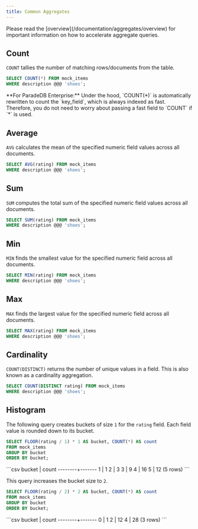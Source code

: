 ```yaml
---
title: Common Aggregates
---
```


<Note>
  Please read the [overview](/documentation/aggregates/overview) for important information on how to accelerate aggregate queries.
</Note>

## Count

`COUNT` tallies the number of matching rows/documents from the table.

```sql
SELECT COUNT(*) FROM mock_items
WHERE description @@@ 'shoes';
```

<Info>
**For ParadeDB Enterprise:** Under the hood, `COUNT(*)` is automatically rewritten to count the `key_field`, which is always indexed as fast. Therefore, you
do not need to worry about passing a fast field to `COUNT` if `*` is used.
</Info>

## Average

`AVG` calculates the mean of the specified numeric field values across all documents.

```sql
SELECT AVG(rating) FROM mock_items
WHERE description @@@ 'shoes';
```

## Sum

`SUM` computes the total sum of the specified numeric field values across all documents.

```sql
SELECT SUM(rating) FROM mock_items
WHERE description @@@ 'shoes';
```

## Min

`MIN` finds the smallest value for the specified numeric field across all documents.

```sql
SELECT MIN(rating) FROM mock_items
WHERE description @@@ 'shoes';
```

## Max

`MAX` finds the largest value for the specified numeric field across all documents.

```sql
SELECT MAX(rating) FROM mock_items
WHERE description @@@ 'shoes';
```

## Cardinality

`COUNT(DISTINCT)` returns the number of unique values in a field. This is also known as a cardinality aggregation.

```sql
SELECT COUNT(DISTINCT rating) FROM mock_items
WHERE description @@@ 'shoes';
```

## Histogram

The following query creates buckets of size `1` for the `rating` field. Each field value is rounded down to its bucket.

```sql
SELECT FLOOR(rating / 1) * 1 AS bucket, COUNT(*) AS count
FROM mock_items
GROUP BY bucket
ORDER BY bucket;
```

<Accordion title="Expected Response">
```csv
 bucket | count
--------+-------
      1 |     1
      2 |     3
      3 |     9
      4 |    16
      5 |    12
(5 rows)
```
</Accordion>

This query increases the bucket size to `2`.

```sql
SELECT FLOOR(rating / 2) * 2 AS bucket, COUNT(*) AS count
FROM mock_items
GROUP BY bucket
ORDER BY bucket;
```

<Accordion title="Expected Response">
```csv
 bucket | count
--------+-------
      0 |     1
      2 |    12
      4 |    28
(3 rows)
```
</Accordion>
